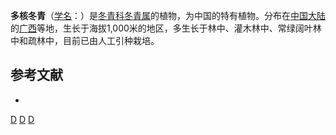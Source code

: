 {{Speciesbox 
| taxon = Ilex polypyrena
| authority = [[曾沧江|C. J. Tseng]] et B. W. Liu
}}

'''多核冬青'''（[[学名|学名]]：{{lang|la|''Ilex polypyrena''}}）是[[冬青科|冬青科]][[冬青属|冬青属]]的植物，为中国的特有植物。分布在[[中国大陆|中国大陆]]的[[广西|广西]]等地，生长于海拔1,000米的地区，多生长于林中、灌木林中、常绿阔叶林中和疏林中，目前已由人工引种栽培。

== 参考文献 ==
<div class="references-small">
* {{cite web| url =http://www.bioinfo.cn/db05/KmzwSpecies.php?action=view&id=14200| title =多核冬青| work =《中国高等植物数据库全库》| publisher =中国科学院微生物研究所| author =昆明植物研究所| accessdate =2009-02-24| deadurl =yes| archiveurl =https://web.archive.org/web/20160305050025/http://www.bioinfo.cn/db05/KmzwSpecies.php?action=view&id=14200| archivedate =2016-03-05}}
</div>
{{Taxonbar|from=Q10932710}}

[[Category:冬青属|D]]
[[Category:中國特有植物|D]]
[[Category:广西植物|D]]